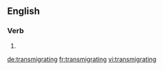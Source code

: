 ==English==

===Verb===
{{head|en}}

# {{present participle of|transmigrate}}

[[de:transmigrating]]
[[fr:transmigrating]]
[[vi:transmigrating]]